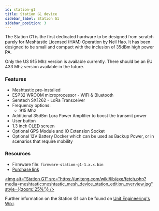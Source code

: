 ```yaml
---
id: station-g1
title: Station G1 device
sidebar_label: Station G1
sidebar_position: 3
---
```


The Station G1 is the first dedicated hardware to be designed from scratch purely for Meshtastic Licensed (HAM) Operation by Neil Hao. It has been designed to be small and compact with the inclusion of 35dBm high power PA.

Only the US 915 Mhz version is available currently. There should be an EU 433 Mhz version available in the future.

### Features

- Meshtastic pre-installed
- ESP32 WROOM microprocessor - WiFi & Bluetooth
- Semtech SX1262  - LoRa Transceiver
- Frequency options:
  - 915 Mhz
- Additional 35dBm Lora Power Amplifier to boost the transmit power
- User button
- 1.3 inch OLED screen
- Optional GPS Module and IO Extension Socket
- Optional 12V Battery Docker which can be used as Backup Power, or in scenarios that require mobility

### Resources

- Firmware file: `firmware-station-g1-1.x.x.bin`
- [Purchase link](https://www.tindie.com/products/neilhao/meshtastic-mesh-device-station-edition/)

[<img alt="Station G1" src="https://uniteng.com/wiki/lib/exe/fetch.php?media=meshtastic:meshtastic_mesh_device_station_edition_overview.jpg" style={{zoom:'25%'}} />](https://uniteng.com/wiki/lib/exe/fetch.php?media=meshtastic:meshtastic_mesh_device_station_edition_overview.jpg)

Further information on the Station G1 can be found on [Unit Engineering's Wiki](https://uniteng.com/wiki/doku.php?id=meshtastic:station).